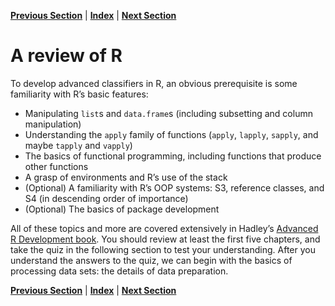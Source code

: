 **[Previous Section](setting_up_your_development_environment.md)** | **[Index](../../README.md)** | **[Next Section](review_quiz.md)**

A review of R
======

To develop advanced classifiers in R, an obvious prerequisite is some familiarity with R's basic
features:

* Manipulating `list`s and `data.frame`s (including subsetting and column manipulation)
* Understanding the `apply` family of functions (`apply`, `lapply`, `sapply`, and maybe `tapply` and `vapply`)
* The basics of functional programming, including functions that produce other functions
* A grasp of environments and R's use of the stack
* (Optional) A familiarity with R's OOP systems: S3, reference classes, and S4 (in descending order of importance)
* (Optional) The basics of package development

All of these topics and more are covered extensively in Hadley's
[Advanced R Development book](http://adv-r.had.co.nz). You should review at least the first five chapters,
and take the quiz in the following section to test your understanding. After you understand the answers to the quiz,
we can begin with the basics of processing data sets: the details of data preparation.

**[Previous Section](setting_up_your_development_environment.md)** | **[Index](../../README.md)** | **[Next Section](review_quiz.md)**


